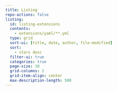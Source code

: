 ```yaml
---
title: Listing
repo-actions: false
listing:
  id: listing-extensions
  contents:
    - extensions/yaml/**.yml
  type: grid
  sort-ui: [title, date, author, file-modified]
  sort:
    - stars desc
  filter-ui: true
  categories: true
  page-size: 10
  grid-columns: 2
  grid-item-align: center
  max-description-length: 500
---
```


::: {#listing-extensions}
:::
